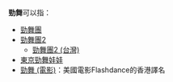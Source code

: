 '''勁舞'''可以指：

* [[勁舞團|勁舞團]]
* [[勁舞團2|勁舞團2]]
** [[勁舞團2_(台灣)|勁舞團2 (台灣)]]
* [[東京勁舞娃娃|東京勁舞娃娃]]
* [[勁舞_(電影)|勁舞 (電影)]]：美國電影Flashdance的香港譯名

{{消歧义|cat=二字作品消歧義}}